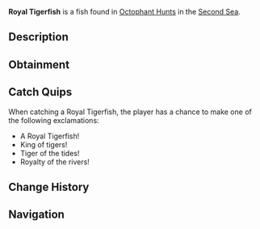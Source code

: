 {{FishInfobox
|image          = Royal Tigerfish.png
|rarity         = Limited
|event          = Animal Hunt
|sea            = Second Sea
|location       = [[Animals: Octophant]]
|sublocation    = 
|sources        = Fishing Rod
|radar_location = 
|prog_speed     = -15
|xp             = 1400
|weather        = Clear
|time           = 
|season         = Summer
|bait           = Ember Berries
|base_weight    = 79
|base_value     = 900
|weight_range   = 44
|base_chance    = 25
|base_resil     = 30
}}
'''Royal Tigerfish''' is a {{Rarity|Limited}} fish found in [[Octophant Hunt]]s in the [[Second Sea]].

== Description ==
{{Description|A sleek predator with a striped body, awaiting a target.|Bestiary Entry}}

== Obtainment ==
{{Description|It prowls where the sun blazes through the surface.|Bestiary Hint}}
{{Fish Availability|
Octophant Hunt/Octophant Catchable
Octophant Hunt/Octophant Uncatchable
|top_rods      = 
Fischer's Rod\628602.94\628602.94;
Plastic Rod\610294.12\610294.12;
Free Spirit Rod\494144.1\408967.87;
Trident Rod\463511.65\388749.89;
Fast Rod\396366.03\415308.96;
Verdant Shear Rod\357443.84\326899.51;
Blazebringer Rod\296173.13\265217.27;
No-Life Rod\229336.88\206821.73;
Seraphic Rod\191839.65\171458.38;
Ethereal Prism Rod\188283.27\167611.98;
Challenger's Rod\183895.15\165587.23;
Depthseeker Rod\178531.25\173586.61;
Rod Of The Forgotten Fang\178176.27\159348.17;
Steady Rod\172406.41\167390.9;
Rod Of The Exalted One\169908.28\151540.49;
Avalanche Rod\165649.42\161821.17;
Volcanic Rod\164504.39\147634.17;
Zeus Rod\164035.86\147213.69;
Rod Of The Depths\162481.31\145647.55
|recommended   = Free Spirit Rod
}}

== Catch Quips ==
When catching a Royal Tigerfish, the player has a chance to make one of the following exclamations:
* A Royal Tigerfish!
* King of tigers!
* Tiger of the tides!
* Royalty of the rivers!

== Change History ==
{{Change History|{{subst:Current Version}}}}

== Navigation ==
{{Fish Navbox|Animals: Octophant}}